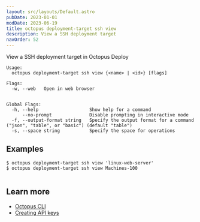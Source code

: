 ```yaml
---
layout: src/layouts/Default.astro
pubDate: 2023-01-01
modDate: 2023-06-19
title: octopus deployment-target ssh view
description: View a SSH deployment target
navOrder: 52
---
```


View a SSH deployment target in Octopus Deploy

```
Usage:
  octopus deployment-target ssh view {<name> | <id>} [flags]

Flags:
  -w, --web   Open in web browser


Global Flags:
  -h, --help                   Show help for a command
      --no-prompt              Disable prompting in interactive mode
  -f, --output-format string   Specify the output format for a command ("json", "table", or "basic") (default "table")
  -s, --space string           Specify the space for operations

```

## Examples

<SamplesInstance />

```
$ octopus deployment-target ssh view 'linux-web-server'
$ octopus deployment-target ssh view Machines-100


```

## Learn more

- [Octopus CLI](/docs/octopus-rest-api/cli)
- [Creating API keys](/docs/octopus-rest-api/how-to-create-an-api-key)